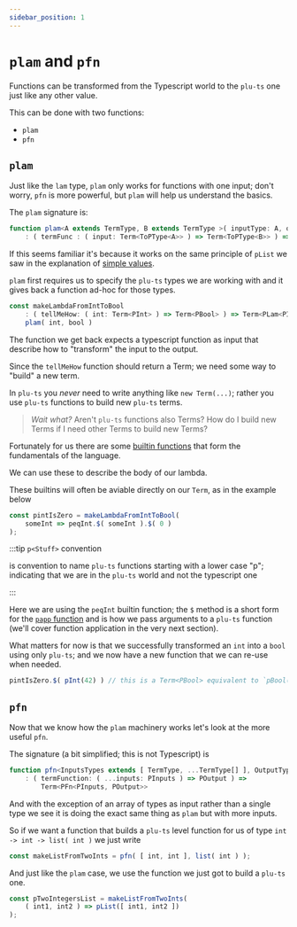 ```yaml
---
sidebar_position: 1
---
```


# `plam` and `pfn`

Functions can be transformed from the Typescript world to the `plu-ts` one just like any other value.

This can be done with two functions:

- `plam`
- `pfn`

## `plam`

Just like the `lam` type, `plam` only works for functions with one input; don't worry, `pfn` is more powerful, but `plam` will help us understand the basics.

The `plam` signature is:
```ts
function plam<A extends TermType, B extends TermType >( inputType: A, outputType: B )
    : ( termFunc : ( input: Term<ToPType<A>> ) => Term<ToPType<B>> ) => Term<PLam<ToPType<A>,ToPType<B>>>
```

If this seems familiar it's because it works on the same principle of `pList` we saw in the explanation of [simple values](../Simple%20Values).

`plam` first requires us to specify the `plu-ts` types we are working with and it gives back a function ad-hoc for those types.
```ts
const makeLambdaFromIntToBool
    : ( tellMeHow: ( int: Term<PInt> ) => Term<PBool> ) => Term<PLam<PInt, PBool>> = 
    plam( int, bool )
```

The function we get back expects a typescript function as input that describe how to "transform" the input to the output.

Since the `tellMeHow` function should return a Term; we need some way to "build" a new term.

In `plu-ts` you *never* need to write anything like `new Term(...)`; rather you use `plu-ts` functions to build new `plu-ts` terms.

> *Wait what?* Aren't `plu-ts` functions also Terms? How do I build new Terms if I need other Terms to build new Terms?

Fortunately for us there are some [builtin functions](./builtins) that form the fundamentals of the language.

We can use these to describe the body of our lambda.

These builtins will often be aviable directly on our `Term`, as in the example below

```ts
const pintIsZero = makeLambdaFromIntToBool(
    someInt => peqInt.$( someInt ).$( 0 )
);
```
:::tip `p<Stuff>` convention

is convention to name `plu-ts` functions starting with a lower case "p"; indicating that we are in the `plu-ts` world and not the typescript one

:::

Here we are using the `peqInt` builtin function; the `$` method is a short form for the [`papp` function](./Function_application) and is how we pass arguments to a `plu-ts` function (we'll cover function application in the very next section).

What matters for now is that we successfully transformed an `int` into a `bool` using only `plu-ts`; and we now have a new function that we can re-use when needed.
```ts
pintIsZero.$( pInt(42) ) // this is a Term<PBool> equivalent to `pBool( false )`
```

## `pfn`

Now that we know how the `plam` machinery works let's look at the more useful `pfn`.

The signature (a bit simplified; this is not Typescript) is
```ts
function pfn<InputsTypes extends [ TermType, ...TermType[] ], OutputType extends TermType>( inputsTypes: InputsTypes, outputType: OutputType )
    : ( termFunction: ( ...inputs: PInputs ) => POutput ) => 
        Term<PFn<PInputs, POutput>>
```

And with the exception of an array of types as input rather than a single type we see it is doing the exact same thing as `plam` but with more inputs.

So if we want a function that builds a `plu-ts` level function for us of type `int -> int -> list( int )` we just write
```ts
const makeListFromTwoInts = pfn( [ int, int ], list( int ) );
```

And just like the `plam` case, we use the function we just got to build a `plu-ts` one.
```ts
const pTwoIntegersList = makeListFromTwoInts(
    ( int1, int2 ) => pList([ int1, int2 ])
);
```